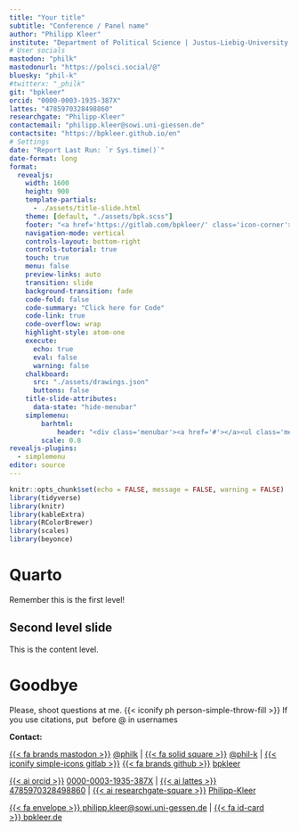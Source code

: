 ```yaml
---
title: "Your title"
subtitle: "Conference / Panel name"
author: "Philipp Kleer"
institute: "Department of Political Science | Justus-Liebig-University Giessen" 
# User socials
mastodon: "philk"
mastodonurl: "https://polsci.social/@"
bluesky: "phil-k"
#twitterx: "_philk"
git: "bpkleer"
orcid: "0000-0003-1935-387X"
lattes: "4785970328498860"
researchgate: "Philipp-Kleer"
contactemail: "philipp.kleer@sowi.uni-giessen.de"
contactsite: "https://bpkleer.github.io/en"
# Settings
date: "Report Last Run: `r Sys.time()`"
date-format: long
format:  
  revealjs: 
    width: 1600
    height: 900
    template-partials: 
      - ./assets/title-slide.html
    theme: [default, "./assets/bpk.scss"]
    footer: "<a href='https://gitlab.com/bpkleer/' class='icon-corner'><svg xmlns='http://www.w3.org/2000/svg' width='1em' height='1em' viewBox='0 0 24 24'><path fill='currentColor' d='m21.663 9.987l-.028-.072l-2.719-7.094a.71.71 0 0 0-.706-.449a.711.711 0 0 0-.654.522L15.72 8.52H8.282L6.443 2.895a.711.711 0 0 0-.652-.524a.72.72 0 0 0-.707.45L2.362 9.925l-.028.07a5.057 5.057 0 0 0 1.674 5.838l.01.007l.024.019l4.147 3.104l2.05 1.553l1.247.944a.843.843 0 0 0 1.016 0l1.247-.944l2.05-1.553l4.172-3.123l.01-.008a5.055 5.055 0 0 0 1.682-5.845Z'></path></svg></a>"
    navigation-mode: vertical
    controls-layout: bottom-right
    controls-tutorial: true
    touch: true
    menu: false
    preview-links: auto
    transition: slide
    background-transition: fade
    code-fold: false
    code-summary: "Click here for Code"  
    code-link: true
    code-overflow: wrap
    highlight-style: atom-one 
    execute:
      echo: true
      eval: false
      warning: false
    chalkboard:
      src: "./assets/drawings.json"
      buttons: false
    title-slide-attributes:
      data-state: "hide-menubar"
    simplemenu:
        barhtml:
            header: "<div class='menubar'><a href='#'></a><ul class='menu'></ul><div>"
        scale: 0.8
revealjs-plugins:
  - simplemenu
editor: source
---
```


```r
knitr::opts_chunk$set(echo = FALSE, message = FALSE, warning = FALSE)
library(tidyverse)
library(knitr)
library(kableExtra)
library(RColorBrewer)
library(scales)
library(beyonce)
```

# Quarto {data-stack-name="Start"}

Remember this is the first level!

## Second level slide

This is the content level.

# Goodbye{.goodbye data-state="hide-menubar"}

[Please, shoot questions at me. {{< iconify ph person-simple-throw-fill >}}]{.greetings}
[If you use citations, put \ before @ in usernames]{.greetings}

::: {.social}
**Contact:**

[{{< fa brands mastodon >}}](https://polsci.social/@philk){.mastodon} [@philk](https://polsci.social/@philk) | [{{< fa solid square >}}](https://bsky.app/profile/phil-k.bsky.social){.bluesky} [@phil-k](https://bsky.app/profile/phil-k.bsky.social) | [{{< iconify simple-icons gitlab >}}](https://gitlab.com/bpkleer){.gitlab} [{{< fa brands github >}}](https://github.com/bpkleer){.github} [bpkleer](https://gitlab.com/bpkleer)

[{{< ai orcid >}}](https://orcid.org/0000-0003-1935-387X){.orcid} [0000-0003-1935-387X](https://orcid.org/0000-0003-1935-387X) | [{{< ai lattes >}}](http://lattes.cnpq.br/4785970328498860){.lattes} [4785970328498860](http://lattes.cnpq.br/4785970328498860) | [{{< ai researchgate-square >}}](https://www.researchgate.net/profile/Philipp-Kleer){.researchgate} [Philipp-Kleer](https://www.researchgate.net/profile/Philipp-Kleer)

[{{< fa envelope >}}](mailto:philipp.kleer@sowi.uni-giessen.de){.email}[ philipp.kleer@sowi.uni-gessen.de](mailto:philipp.kleer@sowi.uni-giessen.de) | [{{< fa id-card >}} ](https://www.bpkleer.de){.website}[ bpkleer.de](https://www.bpkleer.de)
:::

::: {.footer}
 
:::

